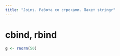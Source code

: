 ```yaml
---
title: "Joins. Работа со строками. Пакет stringr"
---
```

# cbind, rbind

```r
g <- rnorm(50)


```

